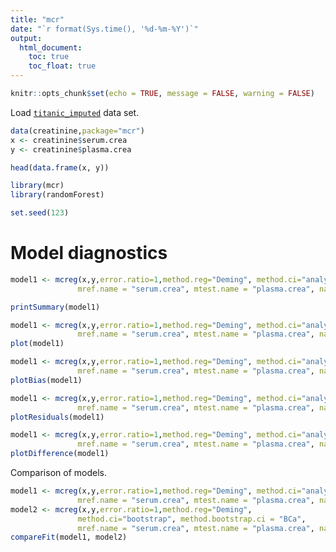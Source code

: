 ```yaml
---
title: "mcr"
date: "`r format(Sys.time(), '%d-%m-%Y')`"
output:
  html_document:
    toc: true
    toc_float: true
---
```


```r
knitr::opts_chunk$set(echo = TRUE, message = FALSE, warning = FALSE)
```

Load [`titanic_imputed`](https://modeloriented.github.io/DALEX/reference/titanic.html) data set.

```r
data(creatinine,package="mcr")
x <- creatinine$serum.crea
y <- creatinine$plasma.crea

head(data.frame(x, y))
```



```r
library(mcr)
library(randomForest)

set.seed(123)
```




# Model diagnostics

```r

model1 <- mcreg(x,y,error.ratio=1,method.reg="Deming", method.ci="analytical",
               mref.name = "serum.crea", mtest.name = "plasma.crea", na.rm=TRUE)

printSummary(model1)


```
```r
model1 <- mcreg(x,y,error.ratio=1,method.reg="Deming", method.ci="analytical",
               mref.name = "serum.crea", mtest.name = "plasma.crea", na.rm=TRUE)
plot(model1)
```


```r
model1 <- mcreg(x,y,error.ratio=1,method.reg="Deming", method.ci="analytical",
               mref.name = "serum.crea", mtest.name = "plasma.crea", na.rm=TRUE)
plotBias(model1)

```


```r
model1 <- mcreg(x,y,error.ratio=1,method.reg="Deming", method.ci="analytical",
               mref.name = "serum.crea", mtest.name = "plasma.crea", na.rm=TRUE)
plotResiduals(model1)
```

```r
model1 <- mcreg(x,y,error.ratio=1,method.reg="Deming", method.ci="analytical",
               mref.name = "serum.crea", mtest.name = "plasma.crea", na.rm=TRUE)
plotDifference(model1)
```


Comparison of models.

```r
model1 <- mcreg(x,y,error.ratio=1,method.reg="Deming", method.ci="analytical",
               mref.name = "serum.crea", mtest.name = "plasma.crea", na.rm=TRUE)
model2 <- mcreg(x,y,error.ratio=1,method.reg="Deming",
               method.ci="bootstrap", method.bootstrap.ci = "BCa",
               mref.name = "serum.crea", mtest.name = "plasma.crea", na.rm=TRUE)
compareFit(model1, model2)
```

